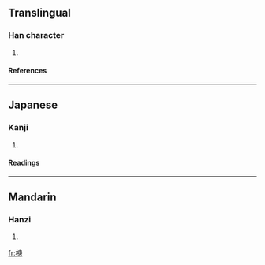 ==Translingual==
===Han character===
{{Han char|rn=75|rad=木|as=11|sn=15|four=|canj=木中中心 (DLLP)}}
# {{defn|Han|sort=木11}}
====References====
{{Han ref|kx=0548.020|dkj=15381|dj=0935.210|hdz=21280.030|uh=69F5|ud=27125}}

----
==Japanese==
===Kanji===
{{ja-kanji|grade=|rs=木11}}
# {{defn|Japanese}} 
====Readings====
{{ja-readings|on=[[かん]] (kan), [[がん]] (gan)|kun=[[むく]] (muku)}}

----
==Mandarin==
===Hanzi===
{{cmn-hanzi|pin=[[huàn]] ([[huan4]])|wg=huan<sup>4</sup>}}
# {{defn|Mandarin}}

[[fr:槵]]